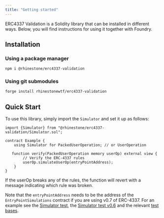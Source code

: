 ```yaml
---
title: "Getting started"
---
```


ERC4337 Validation is a Solidity library that can be installed in different ways. Below, you will find instructions for using it together with Foundry.

## Installation

### Using a package manager

```sh
npm i @rhinestone/erc4337-validation
```

### Using git submodules

```bash
forge install rhinestonewtf/erc4337-validation
```

## Quick Start

To use this library, simply import the `Simulator` and set it up as follows:

```solidity
import {Simulator} from "@rhinestone/erc4337-validation/Simulator.sol";

contract Example {
    using Simulator for PackedUserOperation; // or UserOperation

   function verify(PackedUserOperation memory userOp) external view {
        // Verify the ERC-4337 rules
        userOp.simulateUserOp(entryPointAddress);
    }
}
```

If the userOp breaks any of the rules, the function will revert with a message indicating which rule was broken.

Note that the `entryPointAddress` needs to be the address of the `EntryPointSimulations` contract if you are using v0.7 of ERC-4337. For an example see the [Simulator test](https://github.com/rhinestonewtf/erc4337-validation/blob/main/test/Simulator.t.sol), the [Simulator test v0.6](https://github.com/rhinestonewtf/erc4337-validation/blob/main/test/SimulatorV060.t.sol) and the relevant [test bases](https://github.com/rhinestonewtf/erc4337-validation/tree/main/test/utils).
